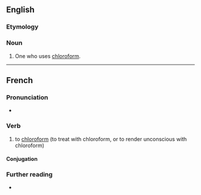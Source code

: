 ==English==

===Etymology===
{{suffix|chloroform|er|lang=en}}

===Noun===
{{en-noun}}

# One who uses [[chloroform]].

----

==French==

===Pronunciation===
* {{fr-IPA|cloroformer}}

===Verb===
{{fr-verb}}

# to [[chloroform]] (to treat with chloroform, or to render unconscious with chloroform)

====Conjugation====
{{fr-conj-auto|pron=cloroformer}}

===Further reading===
* {{R:TLFi}}